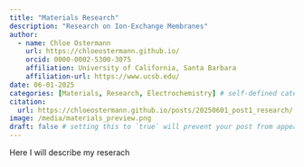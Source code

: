 ```yaml
---
title: "Materials Research"
description: "Research on Ion-Exchange Membranes"
author:
  - name: Chloe Ostermann
    url: https://chloeostermann.github.io/
    orcid: 0000-0002-5300-3075
    affiliation: University of California, Santa Barbara
    affiliation-url: https://www.ucsb.edu/
date: 06-01-2025
categories: [Materials, Research, Electrochemistry] # self-defined categories
citation: 
  url: https://chloeostermann.github.io/posts/20250601_post1_research/ 
image: /media/materials_preview.png
draft: false # setting this to `true` will prevent your post from appearing on your listing page until you're ready!
---
```


Here I will describe my reserach
